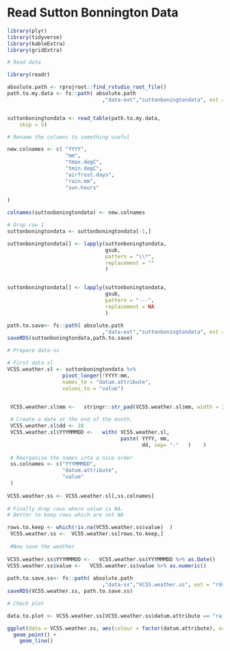 

# Read Sutton Bonnington Data

```r

library(plyr)
library(tidyverse)
library(kableExtra)
library(gridExtra)

# Read data

library(readr)

absolute.path <- rprojroot::find_rstudio_root_file()
path.to.my.data <- fs::path( absolute.path
                               ,"data-ext","suttonboningtondata", ext = "txt")


suttonboningtondata <- read_table(path.to.my.data, 
    skip = 5)

# Rename the columns to something useful

new.colnames <- c( "YYYY",
                   "mm",
                   "tmax.degC",
                   "tmin.degC",
                   "airfrost.days",
                   "rain.mm",
                   "sun.hours"
  
)

colnames(suttonboningtondata) <- new.colnames

# Drop row 1
suttonboningtondata <- suttonboningtondata[-1,] 

suttonboningtondata[] <- lapply(suttonboningtondata, 
                                gsub,
                                pattern = "\\*",
                                replacement = ""
                                )


suttonboningtondata[] <- lapply(suttonboningtondata, 
                                gsub,
                                pattern = "---",
                                replacement = NA
                                )

path.to.save<- fs::path( absolute.path
                               ,"data-ext","suttonboningtondata", ext = "rds")
saveRDS(suttonboningtondata,path.to.save)


```
```r

# Prepare data-ss

# First data sl
VC55.weather.sl <- suttonboningtondata %>% 
                  pivot_longer(!YYYY:mm, 
                  names_to = "datum.attribute", 
                  values_to = "value")


 VC55.weather.sl$mm <-   stringr::str_pad(VC55.weather.sl$mm, width = 2, pad = "0")
 
 # Create a date at the end of the month.
 VC55.weather.sl$dd <- 28
 VC55.weather.sl$YYYMMMDD <-   with( VC55.weather.sl, 
                                     paste( YYYY, mm, 
                                            dd, sep= "-"   )    )  
 
 # Reorganise the names into a nice order
 ss.colnames <- c("YYYMMMDD",
                  "datum.attribute",
                  "value"
 )
 
VC55.weather.ss <- VC55.weather.sl[,ss.colnames]
 
# Finally drop rows where value is NA.
# Better to keep rows which are not NA

rows.to.keep <- which(!is.na(VC55.weather.ss$value)  )
 VC55.weather.ss <-  VC55.weather.ss[rows.to.keep,]
 
 #Now save the weather
 
VC55.weather.ss$YYYMMMDD <-   VC55.weather.ss$YYYMMMDD %>% as.Date()
VC55.weather.ss$value <-   VC55.weather.ss$value %>% as.numeric()
 
path.to.save.ss<- fs::path( absolute.path
                               ,"data-ss","VC55.weather.ss", ext = "rds")
saveRDS(VC55.weather.ss, path.to.save.ss)

```

```r

# Check plot

data.to.plot <- VC55.weather.ss[VC55.weather.ss$datum.attribute == "rain.mm", ]

ggplot(data = VC55.weather.ss, aes(colour = factor(datum.attribute), x= YYYMMMDD, y =value, group = datum.attribute) ) + 
  geom_point() +
    geom_line()



```

